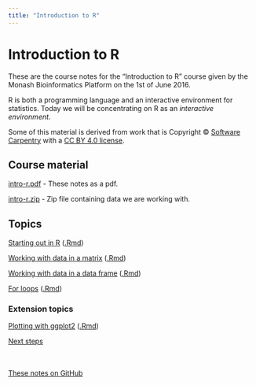 ```yaml
---
title: "Introduction to R"
---
```


# Introduction to R

These are the course notes for the "Introduction to R" course given by the Monash Bioinformatics Platform on the 1st of June 2016.

R is both a programming language and an interactive environment for statistics. Today we will be concentrating on R as an *interactive environment*.

Some of this material is derived from work that is Copyright © [Software Carpentry](http://software-carpentry.org/) with a [CC BY 4.0 license](https://creativecommons.org/licenses/by/4.0/).

## Course material

[intro-r.pdf](intro-r.pdf) - These notes as a pdf.

[intro-r.zip](intro-r.zip) - Zip file containing data we are working with.

## Topics

[Starting out in R](start.html) ([.Rmd](start.Rmd))

[Working with data in a matrix](matrices.html) ([.Rmd](matrices.Rmd))

[Working with data in a data frame](data_frames.html) ([.Rmd](data_frames.Rmd))

[For loops](for_loops.html) ([.Rmd](for_loops.Rmd))

### Extension topics

[Plotting with ggplot2](ggplot.html) ([.Rmd](ggplot.Rmd))

[Next steps](next.html)


<br><br>
[These notes on GitHub](https://github.com/MonashBioinformaticsPlatform/2016-06-01-intro-r)
